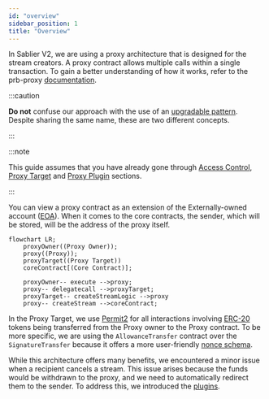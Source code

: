 ```yaml
---
id: "overview"
sidebar_position: 1
title: "Overview"
---
```


In Sablier V2, we are using a proxy architecture that is designed for the stream creators. A proxy contract allows
multiple calls within a single transaction. To gain a better understanding of how it works, refer to the prb-proxy
[documentation](https://github.com/PaulRBerg/prb-proxy/tree/0f68785ecf795d6aaf83c4e8ba5c0173139f1234).

:::caution

**Do not** confuse our approach with the use of an
[upgradable pattern](https://docs.openzeppelin.com/upgrades-plugins/1.x/proxies). Despite sharing the same name, these
are two different concepts.

:::

:::note

This guide assumes that you have already gone through [Access Control](/contracts/v2/reference/access-control),
[Proxy Target](/contracts/v2/reference/periphery/contract.SablierV2ProxyTarget) and
[Proxy Plugin](/contracts/v2/reference/periphery/contract.SablierV2ProxyPlugin) sections.

:::

You can view a proxy contract as an extension of the Externally-owned account
([EOA](https://ethereum.org/en/developers/docs/accounts/#types-of-account)). When it comes to the core contracts, the
sender, which will be stored, will be the address of the proxy itself.

```mermaid
flowchart LR;
    proxyOwner((Proxy Owner));
    proxy((Proxy));
    proxyTarget((Proxy Target))
    coreContract[(Core Contract)];

    proxyOwner-- execute -->proxy;
    proxy-- delegatecall -->proxyTarget;
    proxyTarget-- createStreamLogic -->proxy
    proxy-- createStream -->coreContract;
```

In the Proxy Target, we use [Permit2](https://github.com/uniswap/permit2#permit2) for all interactions involving
[ERC-20](https://ethereum.org/en/developers/docs/standards/tokens/erc-20/) tokens being transferred from the Proxy owner
to the Proxy contract. To be more specific, we are using the `AllowanceTransfer` contract over the `SignatureTransfer`
because it offers a more user-friendly
[nonce schema](https://docs.uniswap.org/contracts/permit2/reference/allowance-transfer#nonce-schema).

While this architecture offers many benefits, we encountered a minor issue when a recipient cancels a stream. This issue
arises because the funds would be withdrawn to the proxy, and we need to automatically redirect them to the sender. To
address this, we introduced the [plugins](https://github.com/PaulRBerg/prb-proxy/wiki/Plugins).
